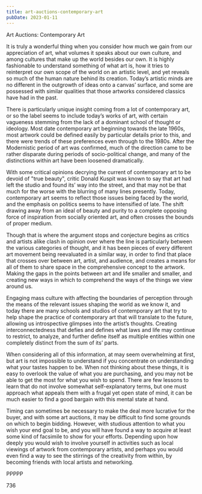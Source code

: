 ```yaml
---
title: art-auctions-contemporary-art
pubDate: 2023-01-11
---
```


Art Auctions: Contemporary Art

It is truly a wonderful thing when you consider how much we gain from our appreciation of art, what volumes it speaks about our own culture, and among cultures that make up the world besides our own.  It is highly fashionable to understand something of what art is, how it tries to reinterpret our own scope of the world on an artistic level, and yet reveals so much of the human nature behind its creation.  Today’s artistic minds are no different in the outgrowth of ideas onto a canvas’ surface, and some are possessed with similar qualities that those artworks considered classics have had in the past.

There is particularly unique insight coming from a lot of contemporary art, or so the label seems to include today’s works of art, with certain vagueness stemming from the lack of a dominant school of thought or ideology.  Most date contemporary art beginning towards the late 1960s, most artwork could be defined easily by particular details prior to this, and there were trends of these preferences even through to the 1980s.  After the Modernistic period of art was confirmed, much of the direction came to be rather disparate during periods of socio-political change, and many of the distinctions within art have been loosened dramatically.

With some critical opinions decrying the current of contemporary art to be devoid of "true beauty", critic Donald Kuspit was known to say that art had left the studio and found its’ way into the street, and that may not be that much for the worse with the blurring of many lines presently.  Today, contemporary art seems to reflect those issues being faced by the world, and the emphasis on politics seems to have intensified of late.  The shift drawing away from an ideal of beauty and purity to a complete opposing force of inspiration from socially oriented art, and often crosses the bounds of proper medium.

Though that is where the argument stops and conjecture begins as critics and artists alike clash in opinion over where the line is particularly between the various categories of thought, and it has been pieces of every different art movement being reevaluated in a similar way, in order to find that place that crosses over between art, artist, and audience, and creates a means for all of them to share space in the comprehensive concept to the artwork.  Making the gaps in the points between art and life smaller and smaller, and creating new ways in which to comprehend the ways of the things we view around us.

Engaging mass culture with affecting the boundaries of perception through the means of the relevant issues shaping the world as we know it, and today there are many schools and studios of contemporary art that try to help shape the practice of contemporary art that will translate to the future, allowing us introspective glimpses into the artist’s thoughts.  Creating interconnectedness that defies and defines what laws and life may continue to restrict, to analyze, and further define itself as multiple entities within one completely distinct from the sum of its’ parts.

When considering all of this information, at may seem overwhelming at first, but art is not impossible to understand if you concentrate on understanding what your tastes happen to be.  When not thinking about these things, it is easy to overlook the value of what you are purchasing, and you may not be able to get the most for what you wish to spend.  There are few lessons to learn that do not involve somewhat self-explanatory terms, but one must approach what appeals them with a frugal yet open state of mind, it can be much easier to find a good bargain with this mental state at hand.

Timing can sometimes be necessary to make the deal more lucrative for the buyer, and with some art auctions, it may be difficult to find some grounds on which to begin bidding.  However, with studious attention to what you wish your end goal to be, and you will have found a way to acquire at least some kind of facsimile to show for your efforts.  Depending upon how deeply you would wish to involve yourself in activities such as local viewings of artwork from contemporary artists, and perhaps you would even find a way to see the stirrings of the creativity from within, by becoming friends with local artists and networking.

PPPPP

736